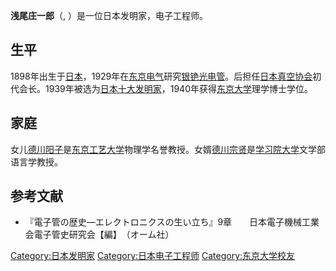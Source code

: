 '''浅尾庄一郎'''（{{lang-ja|浅尾荘一郎}}, {{bd|1898年||1978年|}}）是一位日本发明家，电子工程师。

== 生平 ==
1898年出生于[[日本|日本]]，1929年在[[东京电气|东京电气]]研究[[银|银]][[铯|铯]][[光电管|光电管]]。后担任[[日本真空协会|日本真空协会]]初代会长。1939年被选为[[日本十大发明家|日本十大发明家]]，1940年获得[[东京大学|东京大学]]理学博士学位。

==家庭==
女儿[[德川阳子|德川阳子]]是[[东京工艺大学|东京工艺大学]]物理学名誉教授。女婿[[德川宗贤|德川宗贤]]是[[学习院大学|学习院大学]]文学部语言学教授。

== 参考文献 ==
*『電子管の歴史―エレクトロニクスの生い立ち』9章　　日本電子機械工業会電子管史研究会【編】　（オーム社）

{{DEFAULTSORT:Asao Soichirou}}
[[Category:日本发明家|Category:日本发明家]]
[[Category:日本电子工程师|Category:日本电子工程师]]
[[Category:东京大学校友|Category:东京大学校友]]